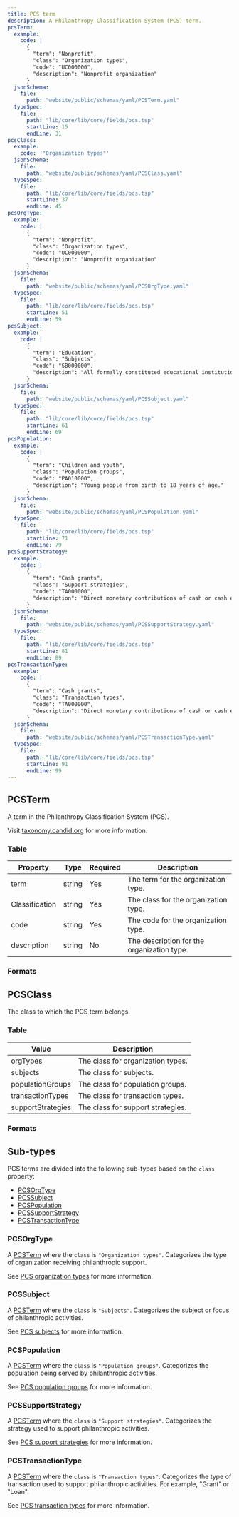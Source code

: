 ```yaml
---
title: PCS term
description: A Philanthropy Classification System (PCS) term.
pcsTerm:
  example:
    code: |
      {
        "term": "Nonprofit",
        "class": "Organization types",
        "code": "UC000000",
        "description": "Nonprofit organization"
      }
  jsonSchema:
    file:
      path: "website/public/schemas/yaml/PCSTerm.yaml"
  typeSpec:
    file:
      path: "lib/core/lib/core/fields/pcs.tsp"
      startLine: 15
      endLine: 31
pcsClass:
  example:
    code: '"Organization types"'
  jsonSchema:
    file:
      path: "website/public/schemas/yaml/PCSClass.yaml"
  typeSpec:
    file:
      path: "lib/core/lib/core/fields/pcs.tsp"
      startLine: 37
      endLine: 45
pcsOrgType:
  example:
    code: |
      {
        "term": "Nonprofit",
        "class": "Organization types",
        "code": "UC000000",
        "description": "Nonprofit organization"
      }
  jsonSchema:
    file:
      path: "website/public/schemas/yaml/PCSOrgType.yaml"
  typeSpec:
    file:
      path: "lib/core/lib/core/fields/pcs.tsp"
      startLine: 51
      endLine: 59
pcsSubject:
  example:
    code: |
      {
        "term": "Education",
        "class": "Subjects",
        "code": "SB000000",
        "description": "All formally constituted educational institutions (except art and performing art schools) and projects or activities."
      }
  jsonSchema:
    file:
      path: "website/public/schemas/yaml/PCSSubject.yaml"
  typeSpec:
    file:
      path: "lib/core/lib/core/fields/pcs.tsp"
      startLine: 61
      endLine: 69
pcsPopulation:
  example:
    code: |
      {
        "term": "Children and youth",
        "class": "Population groups",
        "code": "PA010000",
        "description": "Young people from birth to 18 years of age."
      }
  jsonSchema:
    file:
      path: "website/public/schemas/yaml/PCSPopulation.yaml"
  typeSpec:
    file:
      path: "lib/core/lib/core/fields/pcs.tsp"
      startLine: 71
      endLine: 79
pcsSupportStrategy:
  example:
    code: |
      {
        "term": "Cash grants",
        "class": "Support strategies",
        "code": "TA000000",
        "description": "Direct monetary contributions of cash or cash equivalents."
      }
  jsonSchema:
    file:
      path: "website/public/schemas/yaml/PCSSupportStrategy.yaml"
  typeSpec:
    file:
      path: "lib/core/lib/core/fields/pcs.tsp"
      startLine: 81
      endLine: 89
pcsTransactionType:
  example:
    code: |
      {
        "term": "Cash grants",
        "class": "Transaction types",
        "code": "TA000000",
        "description": "Direct monetary contributions of cash or cash equivalents."
      }
  jsonSchema:
    file:
      path: "website/public/schemas/yaml/PCSTransactionType.yaml"
  typeSpec:
    file:
      path: "lib/core/lib/core/fields/pcs.tsp"
      startLine: 91
      endLine: 99
---
```



## PCSTerm

A term in the Philanthropy Classification System (PCS).

Visit [taxonomy.candid.org](https://taxonomy.candid.org/) for more information.

### Table

| Property       | Type   | Required | Description                                |
| -------------- | ------ | -------- | ------------------------------------------ |
| term           | string | Yes      | The term for the organization type.        |
| Classification | string | Yes      | The class for the organization type.       |
| code           | string | Yes      | The code for the organization type.        |
| description    | string | No       | The description for the organization type. |

### Formats

<SchemaFormatTabs
  example={frontmatter.pcsTerm.example}
  jsonSchema={frontmatter.pcsTerm.jsonSchema}
  typeSpec={frontmatter.pcsTerm.typeSpec}
/>

## PCSClass

The class to which the PCS term belongs.

### Table

| Value             | Description                       |
| ----------------- | --------------------------------- |
| orgTypes          | The class for organization types. |
| subjects          | The class for subjects.           |
| populationGroups  | The class for population groups.  |
| transactionTypes  | The class for transaction types.  |
| supportStrategies | The class for support strategies. |

### Formats

<SchemaFormatTabs
  example={frontmatter.pcsClass.example}
  jsonSchema={frontmatter.pcsClass.jsonSchema}
  typeSpec={frontmatter.pcsClass.typeSpec}
/>

## Sub-types

PCS terms are divided into the following sub-types based on the `class` property:

- [PCSOrgType](#pcsorgtype)
- [PCSSubject](#pcssubject)
- [PCSPopulation](#pcspopulation)
- [PCSSupportStrategy](#pcssupportstrategy)
- [PCSTransactionType](#pcstransactiontype)

### PCSOrgType

A [PCSTerm](#pcsterm) where the `class` is `"Organization types"`. Categorizes the type of organization receiving philanthropic support.

See [PCS organization types](https://taxonomy.candid.org/organization-type) for more information.

<SchemaFormatTabs
  example={frontmatter.pcsOrgType.example}
  jsonSchema={frontmatter.pcsOrgType.jsonSchema}
  typeSpec={frontmatter.pcsOrgType.typeSpec}
/>

### PCSSubject

A [PCSTerm](#pcsterm) where the `class` is `"Subjects"`. Categorizes the subject or focus of philanthropic activities.

See [PCS subjects](https://taxonomy.candid.org/subject) for more information.

<SchemaFormatTabs
  example={frontmatter.pcsSubject.example}
  jsonSchema={frontmatter.pcsSubject.jsonSchema}
  typeSpec={frontmatter.pcsSubject.typeSpec}
/>

### PCSPopulation

A [PCSTerm](#pcsterm) where the `class` is `"Population groups"`. Categorizes the population being served by philanthropic activities.

See [PCS population groups](https://taxonomy.candid.org/population-group) for more information.

<SchemaFormatTabs
  example={frontmatter.pcsPopulation.example}
  jsonSchema={frontmatter.pcsPopulation.jsonSchema}
  typeSpec={frontmatter.pcsPopulation.typeSpec}
/>

### PCSSupportStrategy

A [PCSTerm](#pcsterm) where the `class` is `"Support strategies"`. Categorizes the strategy used to support philanthropic activities.

See [PCS support strategies](https://taxonomy.candid.org/support-strategy) for more information.

<SchemaFormatTabs
  example={frontmatter.pcsSupportStrategy.example}
  jsonSchema={frontmatter.pcsSupportStrategy.jsonSchema}
  typeSpec={frontmatter.pcsSupportStrategy.typeSpec}
/>

### PCSTransactionType

A [PCSTerm](#pcsterm) where the `class` is `"Transaction types"`. Categorizes the type of transaction used to support philanthropic activities. For example, "Grant" or "Loan".

See [PCS transaction types](https://taxonomy.candid.org/transaction-type) for more information.

<SchemaFormatTabs
  example={frontmatter.pcsTransactionType.example}
  jsonSchema={frontmatter.pcsTransactionType.jsonSchema}
  typeSpec={frontmatter.pcsTransactionType.typeSpec}
/>
